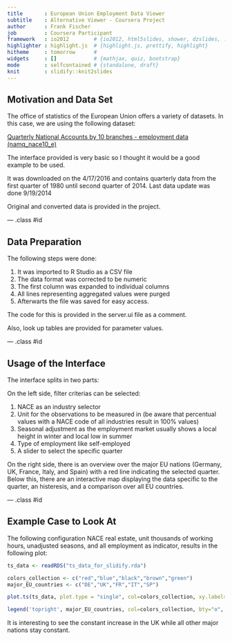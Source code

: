 ```yaml
---
title       : European Union Employment Data Viewer 
subtitle    : Alternative Viewer - Coursera Project
author      : Frank Fischer
job         : Coursera Participant
framework   : io2012        # {io2012, html5slides, shower, dzslides, ...}
highlighter : highlight.js  # {highlight.js, prettify, highlight}
hitheme     : tomorrow      # 
widgets     : []            # {mathjax, quiz, bootstrap}
mode        : selfcontained # {standalone, draft}
knit        : slidify::knit2slides
---
```



## Motivation and Data Set

The office of statistics of the European Union offers a variety of datasets. In this case, we are using the following dataset:

[Quarterly National Accounts by 10 branches - employment data (namq_nace10_e)](http://ec.europa.eu/eurostat/cache/metadata/en/ei_qna_esms.htm)

The interface provided is very basic so I thought it would be a good example to be used.

It was downloaded on the 4/17/2016 and contains quarterly data from the first quarter of 1980 until second quarter of 2014. Last data update was done 9/19/2014

Original and converted data is provided in the project.

--- .class #id

## Data Preparation

The following steps were done:

1. It was imported to R Studio as a CSV file
2. The data format was corrected to be numeric
3. The first column was expanded to individual columns
4. All lines representing aggregated values were purged
5. Afterwarts the file was saved for easy access.

The code for this is provided in the server.ui file as a comment.

Also, look up tables are provided for parameter values.


--- .class #id

## Usage of the Interface
The interface splits in two parts:

On the left side, filter criterias can be selected:

1. NACE as an industry selector
2. Unit for the observations to be measured in (be aware that percentual values with a NACE code of all industries result in 100% values)
2. Seasonal adjustment as the employment market usually shows a local height in winter and local low in summer
3. Type of employment like self-employed
4. A slider to select the specific quarter

On the right side, there is an overview over the major EU nations (Germany, UK, France, Italy, and Spain) with a red line indicating the selected quarter. Below this, there are an interactive map displaying the data specific to the quarter, an histeresis, and a comparison over all EU countries.

--- .class #id

## Example Case to Look At

The following configuration NACE real estate, unit thousands of working hours, unadjusted seasons, and all employment as indicator, results in the following plot:

```r
ts_data <- readRDS("ts_data_for_slidify.rda")

colors_collection <- c("red","blue","black","brown","green")
major_EU_countries <- c("DE","UK","FR","IT","SP")

plot.ts(ts_data, plot.type = "single", col=colors_collection, xy.labels = c("Quarter", "Value as defined on the left"))

legend('topright', major_EU_countries, col=colors_collection, bty="o", cex=.75, lwd=3)
```


It is interesting to see the constant increase in the UK while all other major nations stay constant.
